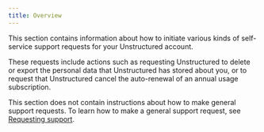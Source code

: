 ```yaml
---
title: Overview
---
```


This section contains information about how to initiate various kinds of self-service support requests for your Unstructured account.

These requests include actions such as requesting Unstructured to delete or export the personal data that Unstructured 
has stored about you, or to request that Unstructured cancel the auto-renewal of an annual usage subscription.

This section does not contain instructions about how to make general support requests. To learn how to make a general support request, 
see [Requesting support](/support/request).